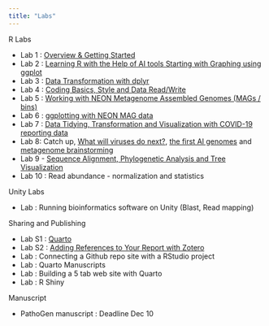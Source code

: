```yaml
---
title: "Labs"
---
```


R Labs

* Lab 1 : [Overview & Getting Started](labs/lab1_overview.html)
* Lab 2 : [Learning R with the Help of AI tools Starting with Graphing using ggplot](labs/lab2_AI_ggplot.html)
* Lab 3 : [Data Transformation with dplyr](labs/lab3_data_transformation.qmd)
* Lab 4 : [Coding Basics, Style and Data Read/Write](labs/lab4_coding_import.qmd)
* Lab 5 : [Working with NEON Metagenome Assembled Genomes (MAGs / bins)](labs/lab5_NEON_tables.qmd)
* Lab 6 : [ggplotting with NEON MAG data](labs/lab6_NEON_pub_graphics.html)
* Lab 7 : [Data Tidying, Transformation and Visualization with COVID-19 reporting data](labs/lab7_covid.html)
* Lab 8: Catch up, [What will viruses do next?](https://www.nature.com/articles/d41586-024-04195-3), [the first AI genomes](https://arcinstitute.org/news/hie-king-first-synthetic-phage) and [metagenome brainstorming](https://lucid.app/lucidspark/c06e7281-775f-42fe-af28-575afe457a40/edit?invitationId=inv_197475dd-6f27-44b7-9a22-805928e4acdc)
* Lab 9 - [Sequence Alignment, Phylogenetic Analysis and Tree Visualization](labs/lab9_ggtree.html) 
* Lab 10 : Read abundance - normalization and statistics

Unity Labs

* Lab : Running bioinformatics software on Unity (Blast, Read mapping) 

Sharing and Publishing

* Lab S1 : [Quarto](labs/lab1s_quarto.html)
* Lab S2 : [Adding References to Your Report with Zotero](labs/lab2s_biblio.html)
* Lab : Connecting a Github repo site with a RStudio project
* Lab : Quarto Manuscripts
* Lab : Building a 5 tab web site with Quarto
* Lab : R Shiny

Manuscript

* PathoGen manuscript : Deadline Dec 10